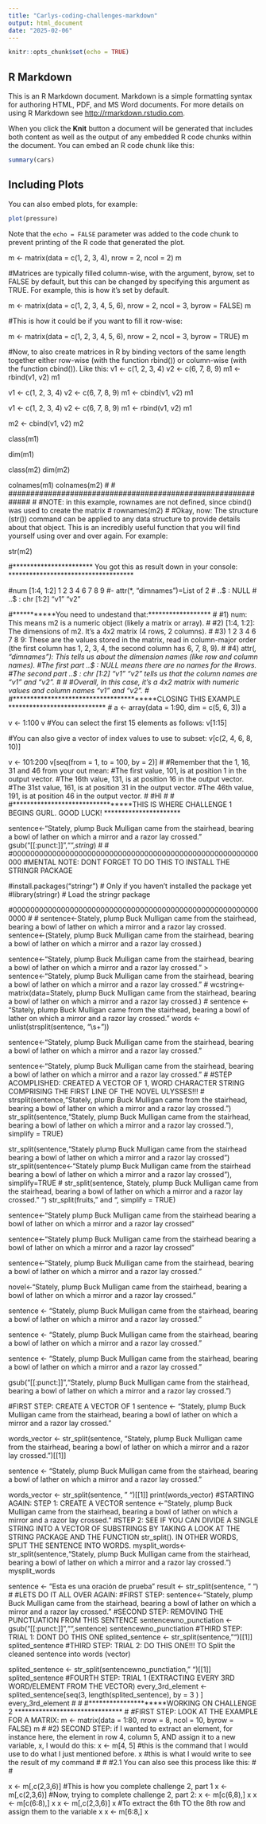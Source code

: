 ```yaml
---
title: "Carlys-coding-challenges-markdown"
output: html_document
date: "2025-02-06"
---
```


```r
knitr::opts_chunk$set(echo = TRUE)
```

## R Markdown

This is an R Markdown document. Markdown is a simple formatting syntax for authoring HTML, PDF, and MS Word documents. For more details on using R Markdown see <http://rmarkdown.rstudio.com>.

When you click the **Knit** button a document will be generated that includes both content as well as the output of any embedded R code chunks within the document. You can embed an R code chunk like this:

```r
summary(cars)
```

## Including Plots

You can also embed plots, for example:

```r
plot(pressure)
```

Note that the `echo = FALSE` parameter was added to the code chunk to prevent printing of the R code that generated the plot.

m <- matrix(data = c(1, 2, 3, 4), nrow = 2, ncol = 2)
m

#Matrices are typically filled column-wise, with the argument, byrow, set to FALSE by default, but this can be changed by specifying this argument as TRUE. For example, this is how it's set by default. 

m <- matrix(data = c(1, 2, 3, 4, 5, 6), nrow = 2, ncol = 3, byrow = FALSE)
m

#This is how it could be if you want to fill it row-wise: 

m <- matrix(data = c(1, 2, 3, 4, 5, 6), nrow = 2, ncol = 3, byrow = TRUE)
m

#Now, to also create matrices in R by binding vectors of the same length together either row-wise (with the function rbind()) or column-wise (with the function cbind()). Like this: 
v1 <- c(1, 2, 3, 4)
v2 <- c(6, 7, 8, 9)
m1 <- rbind(v1, v2)
m1

v1 <- c(1, 2, 3, 4)
v2 <- c(6, 7, 8, 9)
m1 <- cbind(v1, v2)
m1

v1 <- c(1, 2, 3, 4)
v2 <- c(6, 7, 8, 9)
m1 <- rbind(v1, v2)
m1

m2 <- cbind(v1, v2)
m2

class(m1)

dim(m1)

class(m2)
dim(m2)

colnames(m1)
colnames(m2)
#
#
#############################################################
#
#NOTE: in this example, rownames are not defined, since cbind() was used to create the matrix
#
rownames(m2)
#
#Okay, now: The structure (str()) command can be applied to any data structure to provide details about that object. This is an incredibly useful function that you will find yourself using over and over again. For example: 

str(m2)

#*********************** You got this as result down in your console: ************************************

#num [1:4, 1:2] 1 2 3 4 6 7 8 9
#- attr(*, "dimnames")=List of 2
# ..$ : NULL
#  ..$ : chr [1:2] "v1" "v2"

#***********You need to undestand that:******************
#
#1) num: This means m2 is a numeric object (likely a matrix or array).
#
#2) [1:4, 1:2]: The dimensions of m2. It's a 4x2 matrix (4 rows, 2 columns).
#
#3) 1 2 3 4 6 7 8 9: These are the values stored in the matrix, read in column-major order (the first column has 1, 2, 3, 4, the second column has 6, 7, 8, 9).
#
#4) attr(*, "dimnames"): This tells us about the dimension names (like row and column names).
#The first part ..$ : NULL means there are no names for the #rows.
#The second part ..$ : chr [1:2] "v1" "v2" tells us that the column names are "v1" and "v2".
#
#
#Overall, In this case, it's a 4x2 matrix with numeric values and column names "v1" and "v2".
#
#*****************************************CLOSING THIS EXAMPLE ****************************
#
a <- array(data = 1:90, dim = c(5, 6, 3))
a

v <- 1:100
v
#You can select the first 15 elements as follows:
v[1:15]

#You can also give a vector of index values to use to subset:
v[c(2, 4, 6, 8, 10)]

v <- 101:200
v[seq(from = 1, to = 100, by = 2)]
#
#Remember that the 1, 16, 31 and 46 from your out mean:
#The first value, 101, is at position 1 in the output vector.
#The 16th value, 131, is at position 16 in the output vector.
#The 31st value, 161, is at position 31 in the output vector.
#The 46th value, 191, is at position 46 in the output vector.
#
#HI
#
#
#*********************************THIS IS WHERE CHALLENGE 1 BEGINS GURL. GOOD LUCK! **********************

sentence<-"Stately, plump Buck Mulligan came from the stairhead, bearing a bowl of lather on which a mirror and a razor lay crossed."
gsub("[[:punct:]]","",*string*)
#
#
#00000000000000000000000000000000000000000000000000000000000
#MENTAL NOTE: DONT FORGET TO DO THIS TO INSTALL THE STRINGR PACKAGE 

#install.packages("stringr")  # Only if you haven't installed the package yet
#library(stringr)  # Load the stringr package

#000000000000000000000000000000000000000000000000000000000000
#
#
sentence<-Stately, plump Buck Mulligan came from the stairhead, bearing a bowl of lather on which a mirror and a razor lay crossed.
sentence<-(Stately, plump Buck Mulligan came from the stairhead, bearing a bowl of lather on which a mirror and a razor lay crossed.)

sentence<-"Stately, plump Buck Mulligan came from the stairhead, bearing a bowl of lather on which a mirror and a razor lay crossed."
> sentence<-"Stately, plump Buck Mulligan came from the stairhead, bearing a bowl of lather on which a mirror and a razor lay crossed."
#
wcstring<-matrix(data=Stately, plump Buck Mulligan came from the stairhead, bearing a bowl of lather on which a mirror and a razor lay crossed.)
#
sentence <- "Stately, plump Buck Mulligan came from the stairhead, bearing a bowl of lather on which a mirror and a razor lay crossed."
words <- unlist(strsplit(sentence, "\\s+"))

sentence<-"Stately, plump Buck Mulligan came from the stairhead, bearing a bowl of lather on which a mirror and a razor lay crossed."

sentence<-"Stately, plump Buck Mulligan came from the stairhead, bearing a bowl of lather on which a mirror and a razor lay crossed."
#
#STEP ACOMPLISHED: CREATED A VECTOR OF 1, WORD CHARACTER STRING COMPRISING THE FIRST LINE OF THE NOVEL ULYSSES!!!
#
strsplit(sentence,"Stately, plump Buck Mulligan came from the stairhead, bearing a bowl of lather on which a mirror and a razor lay crossed.")
str_split(sentence,"Stately, plump Buck Mulligan came from the stairhead, bearing a bowl of lather on which a mirror and a razor lay crossed."), simplify = TRUE)


str_split(sentence,"Stately plump Buck Mulligan came from the stairhead bearing a bowl of lather on which a mirror and a razor lay crossed")
str_split(sentence<-"Stately plump Buck Mulligan came from the stairhead bearing a bowl of lather on which a mirror and a razor lay crossed"), simplify=TRUE
#
str_split(sentence, Stately, plump Buck Mulligan came from the stairhead, bearing a bowl of lather on which a mirror and a razor lay crossed." ")
str_split(fruits, " and ", simplify = TRUE)

sentence<-"Stately plump Buck Mulligan came from the stairhead bearing a bowl of lather on which a mirror and a razor lay crossed"

sentence<-"Stately plump Buck Mulligan came from the stairhead bearing a bowl of lather on which a mirror and a razor lay crossed"

sentence<-“Stately, plump Buck Mulligan came from the stairhead, bearing a bowl of lather on which a mirror and a razor lay crossed.”

novel<-“Stately, plump Buck Mulligan came from the stairhead, bearing a bowl of lather on which a mirror and a razor lay crossed.”

sentence <- "Stately, plump Buck Mulligan came from the stairhead, bearing a bowl of lather on which a mirror and a razor lay crossed."

sentence <- "Stately, plump Buck Mulligan came from the stairhead, bearing a bowl of lather on which a mirror and a razor lay crossed."

sentence <- "Stately, plump Buck Mulligan came from the stairhead, bearing a bowl of lather on which a mirror and a razor lay crossed."

gsub("[[:punct:]]","Stately, plump Buck Mulligan came from the stairhead, bearing a bowl of lather on which a mirror and a razor lay crossed.")


#FIRST STEP: CREATE A VECTOR OF 1
sentence <- "Stately, plump Buck Mulligan came from the stairhead, bearing a bowl of lather on which a mirror and a razor lay crossed."

words_vector <- str_split(sentence, "Stately, plump Buck Mulligan came from the stairhead, bearing a bowl of lather on which a mirror and a razor lay crossed.")[[1]]

sentence <- "Stately, plump Buck Mulligan came from the stairhead, bearing a bowl of lather on which a mirror and a razor lay crossed."

words_vector <- str_split(sentence, " ")[[1]]
print(words_vector)
#STARTING AGAIN: STEP 1: CREATE A VECTOR
sentence <- "Stately, plump Buck Mulligan came from the stairhead, bearing a bowl of lather on which a mirror and a razor lay crossed."
#STEP 2: SEE IF YOU CAN DIVIDE A SINGLE STRING INTO A VECTOR OF SUBSTRINGS BY TAKING A LOOK AT THE STRING PACKAGE AND THE FUNCTION str_split(). IN OTHER WORDS, SPLIT THE SENTENCE INTO WORDS. 
mysplit_words<- str_split(sentence,"Stately, plump Buck Mulligan came from the stairhead, bearing a bowl of lather on which a mirror and a razor lay crossed.")
mysplit_words

sentence <- "Esta es una oración de prueba"
result <- str_split(sentence, " ")
#
#LETS DO IT ALL OVER AGAIN: 
#FIRST STEP: 
sentence<- "Stately, plump Buck Mulligan came from the stairhead, bearing a bowl of lather on which a mirror and a razor lay crossed."
#SECOND STEP: REMOVING THE PUNCTUATION FROM THIS SENTENCE
sentencewno_punctiation <- gsub("[[:punct:]]","",sentence)
sentencewno_punctiation
#THIRD STEP: TRIAL 1: DONT DO THIS ONE
splited_sentence <- str_split(sentence, "")[[1]]
splited_sentence
#THIRD STEP: TRIAL 2: DO THIS ONE!!! TO Split the cleaned sentence into words (vector)

splited_sentence <- str_split(sentencewno_punctiation," ")[[1]]
splited_sentence
#FOURTH STEP: TRIAL 1 (EXTRACTING EVERY 3RD WORD/ELEMENT FROM THE VECTOR)
every_3rd_element <- splited_sentence[seq(3, length(splited_sentence), by = 3 ) ]
every_3rd_element
#
#
#*********************WORKING ON CHALLENGE 2 *******************************
#
#FIRST STEP: LOOK AT THE EXAMPLE FOR A MATRIX:
m <- matrix(data = 1:80, nrow = 8, ncol = 10, byrow = FALSE)
m
#
#2) SECOND STEP: if I wanted to extract an element, for instance here, the element in row 4, column 5, AND assign it to a new variable, x, I would do this: 
x <- m[4, 5] #this is the command that I would use to do what I just mentioned before. 
x #this is what I would write to see the result of my command
#
#
#2.1 You can also see this process like this: 
#
#

x <- m[,c(2,3,6)]
#This is how you complete challenge 2, part 1
x <- m[,c(2,3,6)]
#Now, trying to complete challenge 2, part 2:
x <- m[c(6,8),]
x
x <- m[c(6:8),]
x
x <- m[,c(2,3,6)]
x
#To extract the 6th TO the 8th row and assign them to the variable x
x <- m[6:8,]
x

